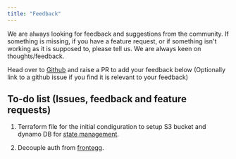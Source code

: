 ```yaml
---
title: "Feedback"
---
```


We are always looking for feedback and suggestions from the community. If something is missing, if you have a feature request, or if something isn't working as it is supposed to,
please tell us. We are always keen on thoughts/feedback.


Head over to [Github](https://github.com/diggerhq/digger/blob/develop/docs/readme/feedback.mdx) and raise a PR to add your feedback below (Optionally link to a github issue if you find it is relevant to your feedback)

## To-do list (Issues, feedback and feature requests)

1. Terraform file for the initial condiguration to setup S3 bucket and dynamo DB for [state management](https://github.com/diggerhq/digger/issues/206).

2. Decouple auth from [frontegg](https://github.com/diggerhq/digger/issues/1074).
